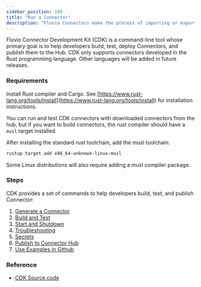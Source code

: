 ```yaml
---
sidebar_position: 100
title: "Run a Connector"
description: "Fluvio Connectors make the process of importing or exporting data simple"
---
```


Fluvio Connector Development Kit (CDK) is a command-line tool whose primary goal is to help developers build, test, deploy Connectors, and publish them to the Hub. CDK only supports connectors developed in the Rust programming language. Other languages will be added in future releases.

### Requirements

Install Rust compiler and Cargo. See [https://www.rust-lang.org/tools/install](https://www.rust-lang.org/tools/install) for installation instructions.

You can run and test CDK connectors with downloaded connectors from the hub, but
if you want to build connectors, the rust compiler should have a `musl` target
installed.

After installing the standard rust toolchain, add the musl toolchain:


```bash copy="fl"
rustup target add x86_64-unknown-linux-musl
```

Some Linux distributions will also require adding a musl compiler package.

### Steps

CDK provides a set of commands to help developers build, test, and publish Connector:

1. [Generate a Connector]
2. [Build and Test]
3. [Start and Shutdown]
4. [Troubleshooting]
5. [Secrets]
6. [Publish to Connector Hub]
7. [Use Examples in Github]


### Reference

* [CDK Source code]

[CDK Source code]: https://github.com/infinyon/fluvio/tree/master/crates/cdk
[Generate a Connector]:connectors/local/develop/generate.mdx
[Build and Test]:connectors/local/develop/build.mdx
[Start and Shutdown]:connectors/local/develop/start-shutdown.mdx
[Troubleshooting]:connectors/local/develop/troubleshooting.mdx
[Secrets]:connectors/local/develop/secrets.mdx
[Publish to Connector Hub]:connectors/local/develop/publish.mdx
[Use Examples in Github]:connectors/local/develop/github-examples.mdx

